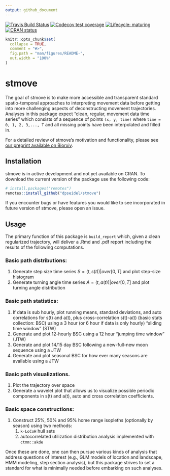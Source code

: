 ```yaml
---
output: github_document
---
```


<!-- README.md is generated from README.Rmd. Please edit that file -->

[![Travis Build Status](https://travis-ci.com/dpseidel/stmove.svg?token=ZVrezsGfh5uSAe6FpgAU&branch=master)](https://travis-ci.com/dpseidel/stmove)
[![Codecov test coverage](https://codecov.io/gh/dpseidel/stmove/branch/master/graph/badge.svg?token=A1gUYaWSSY)](https://codecov.io/gh/dpseidel/stmove)
[![Lifecycle: maturing](https://img.shields.io/badge/lifecycle-maturing-blue.svg)](https://www.tidyverse.org/lifecycle/#maturing)
[![CRAN status](https://www.r-pkg.org/badges/version/stmove)](https://cran.r-project.org/package=stmove)


```r
knitr::opts_chunk$set(
  collapse = TRUE,
  comment = "#>",
  fig.path = "man/figures/README-",
  out.width = "100%"
)
```
# stmove

The goal of stmove is to make more accessible and transparent standard spatio-temporal
approaches to interpreting movement data before getting into more challenging 
aspects of deconstructing movement trajectories.  Analyses in this package expect
“clean, regular, movement data time series” which consists of a sequence of
points `(x, y, time)` where `time = 0, 1, 2, 3,..., T` and all missing points 
have been interpolated and filled in.


For a detailed review of stmove's motivation and functionality, please see [our preprint available on Biorxiv](http://biorxiv.org/cgi/content/short/758987v1).


## Installation

stmove is in active development and not yet available on CRAN. To download the current version of the package use the following code:

```r
# install.packages("remotes")
remotes::install_github("dpseidel/stmove")
```

If you encounter bugs or have features you would like to see incorporated in future version of stmove, please open an issue. 

## Usage

The primary function of this package is `build_report` which, given a clean
regularized trajectory, will deliver a .Rmd and .pdf report including the 
results of the following computations. 

### Basic path distributions:
1. Generate step size time series $S={(t,s(t)) | over [0,T]}$ and plot step-size histogram
2. Generate turning angle time series $A={(t,a(t)) | over [0,T]}$ and plot turning angle distribution

### Basic path statistics:
1. If data is sub hourly, plot running means, standard deviations, and auto 
correlations for s(t) and a(t), plus cross-correlation s(t)-a(t) (basic stats 
collection: BSC) using a 3 hour (or 6 hour if data is only hourly) "sliding time window” (STW)
2. Generate and plot 12-hourly BSC  using a 12 hour “jumping time window” (JTW)
3. Generate and plot 14/15 day BSC following a new-full-new moon sequence using a JTW
4. Generate and plot seasonal BSC for how ever many seasons are available using a JTW

### Basic path visualizations.
1.  Plot the trajectory over space
2.  Generate a wavelet plot that allows us to visualize possible periodic 
components in s(t) and a(t), auto and cross correlation coefficients.

### Basic space constructions:
1.  Construct 25%, 50%  and 95% home range isopleths (optionally by season) using two methods: 
    1. `k-LoCoH` hull sets
    2. autocorrelated utilization distribution analysis implemented with `ctmm::akde`

Once these are done, one can then pursue various kinds of analysis that address 
questions of interest (e.g., GLM models of location and landscape, HMM modeling,
step section analysis), but this package strives to set a standard for what is 
minimally needed before embarking on such analyses.
